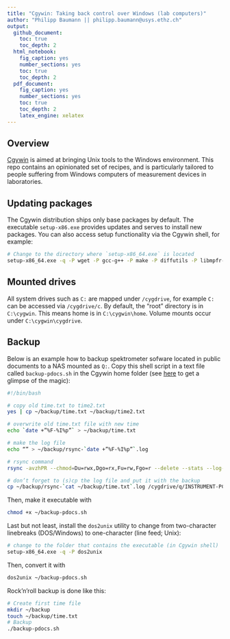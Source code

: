 ```yaml
---
title: "Cgywin: Taking back control over Windows (lab computers)"
author: "Philipp Baumann || philipp.baumann@usys.ethz.ch"
output: 
  github_document:
    toc: true
    toc_depth: 2
  html_notebook:
    fig_caption: yes
    number_sections: yes
    toc: true
    toc_depth: 2
  pdf_document:
    fig_caption: yes
    number_sections: yes
    toc: true
    toc_depth: 2
    latex_engine: xelatex
---
```


## Overview

[Cgywin](https://cygwin.com/) is aimed at bringing Unix tools to the Windows environment. This repo contains an opinionated set of recipes, and is particularly tailored to people suffering from Windows computers of measurement devices in laboratories.

## Updating packages

The Cgywin distribution ships only base packages by default. The executable `setup-x86.exe` provides updates and serves to install new packages. You can also access setup functionality via the Cgywin shell, for example:

```bash
# Change to the directory where `setup-x86_64.exe` is located
setup-x86_64.exe -q -P wget -P gcc-g++ -P make -P diffutils -P libmpfr-devel -P libgmp-devel -P libmpc-devel
```

## Mounted drives

All system drives such as `C:` are mapped under `/cygdrive`, for example `C:` can be accessed via `/cygdrive/c`. By default, the "root" directory is in `C:\cygwin`. This means home is in `C:\cygwin\home`. Volume mounts occur under `C:\cygwin\cygdrive`.


## Backup

Below is an example how to backup spektrometer sofware located in public documents to a NAS mounted as `Q:`. Copy this shell script in a text file called `backup-pdocs.sh` in the Cgywin home folder (see [here](https://www.howtogeek.com/175008/the-non-beginners-guide-to-syncing-data-with-rsync/) to get a glimpse of the magic):

```bash
#!/bin/bash

# copy old time.txt to time2.txt
yes | cp ~/backup/time.txt ~/backup/time2.txt

# overwrite old time.txt file with new time
echo `date +”%F-%I%p”` > ~/backup/time.txt

# make the log file
echo “” > ~/backup/rsync-`date +”%F-%I%p”`.log

# rsync command
rsync -avzhPR --chmod=Du=rwx,Dgo=rx,Fu=rw,Fgo=r --delete --stats --log-file=~/backup/rsync-`date +”%F-%I%p”`.log --link-dest=/cygdrive/c/Users/Public/Documents/Bruker/`cat ~/backup/time2.txt` /cygdrive/c/Users/Public/Documents/Bruker /cygdrive/q/INSTRUMENT-PCs-BACKUP/Bruker/`date +”%F-%I%p”`/

# don’t forget to (s)cp the log file and put it with the backup
cp ~/backup/rsync-`cat ~/backup/time.txt`.log /cygdrive/q/INSTRUMENT-PCs-BACKUP/Bruker/`cat ~/backup/time.txt`/rsync-`cat ~/backup/time.txt`.log
```

Then, make it executable with

```bash
chmod +x ~/backup-pdocs.sh
```

Last but not least, install the `dos2unix` utility to change from two-character linebreaks (DOS/Windows) to one-character (line feed; Unix):

```bash
# change to the folder that contains the executable (in Cgywin shell)
setup-x86_64.exe -q -P dos2unix
```

Then, convert it with

```bash
dos2unix ~/backup-pdocs.sh
```

Rock'n'roll backup is done like this:

```bash
# Create first time file
mkdir ~/backup
touch ~/backup/time.txt
# Backup
./backup-pdocs.sh
```


